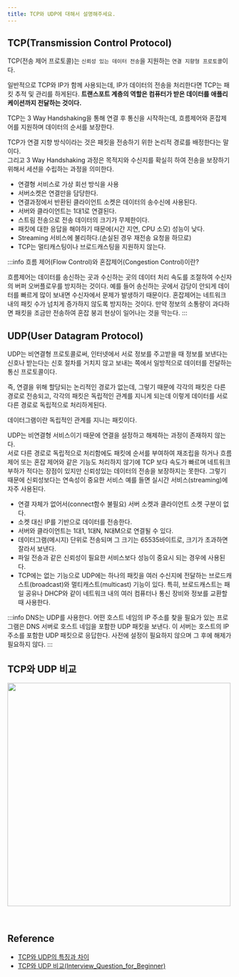 ```yaml
---
title: TCP와 UDP에 대해서 설명해주세요.
---
```



## TCP(Transmission Control Protocol)

TCP(전송 제어 프로토콜)는 `신뢰성 있는 데이터 전송`을 지원하는 `연결 지향형 프로토콜`이다.

일반적으로 TCP와 IP가 함께 사용되는데, IP가 데이터의 전송을 처리한다면
TCP는 패킷 추적 및 관리를 하게된다. **트랜스포트 계층의 역할은 컴퓨터가 받은
데이터를 애플리케이션까지 전달하는 것이다.**

TCP는 3 Way Handshaking을 통해 연결 후
통신을 시작하는데, 흐름제어와 혼잡제어를 지원하며 데이터의 순서를 보장한다.

TCP가 연결 지향 방식이라는 것은 패킷을 전송하기 위한 논리적 경로를 배정한다는 말이다.  
그리고 3 Way Handshaking 과정은 목적지와 수신지를 확실히 하여 전송을 보장하기 위해서
세션을 수립하는 과정을 의미한다.

- 연결형 서비스로 가상 회선 방식을 사용
- 서버소켓은 연결만을 담당한다.
- 연결과정에서 반환된 클라이언트 소켓은 데이터의 송수신에 사용된다.
- 서버와 클라이언트는 1대1로 연결된다.
- 스트림 전송으로 전송 데이터의 크기가 무제한이다.
- 패킷에 대한 응답을 해야하기 때문에(시간 지연, CPU 소모) 성능이 낮다.
- Streaming 서비스에 불리하다.(손실된 경우 재전송 요청을 하므로)
- TCP는 멀티캐스팅이나 브로드캐스팅을 지원하지 않는다.

:::info
흐름 제어(Flow Control)와 혼잡제어(Congestion Control)이란?

흐름제어는 데이터를 송신하는 곳과 수신하는 곳의 데이터 처리 속도를 조절하여 수신자의
버퍼 오버플로우를 방지하는 것이다. 예를 들어 송신하는 곳에서 감당이 안되게 데이터를
빠르게 많이 보내면 수신자에서 문제가 발생하기 때문이다.
혼잡제어는 네트워크 내의 패킷 수가 넘치게 증가하지 않도록 방지하는 것이다.
만약 정보의 소통량이 과다하면 패킷을 조금만 전송하여 혼잡 붕괴 현상이 일어나는 것을 막는다.
:::

## UDP(User Datagram Protocol)

UDP는 비연결형 프로토콜로써, 인터넷에서 서로 정보를 주고받을 때 정보를
보낸다는 신호나 받는다는 신호 절차를 거치지 않고 보내는 쪽에서 일방적으로
데이터를 전달하는 통신 프로토콜이다.

즉, 연결을 위해 할당되는 논리적인 경로가 없는데, 그렇기 때문에
각각의 패킷은 다른 경로로 전송되고, 각각의 패킷은 독립적인 관계를 지니게
되는데 이렇게 데이터를 서로 다른 경로로 독립적으로 처리하게된다.

데이터그램이란 독립적인 관계를 지니는 패킷이다.

UDP는 비연결형 서비스이기 때문에 연결을 설정하고 해제하는 과정이 존재하지 않는다.  
서로 다른 경로로 독립적으로 처리함에도 패킷에 순서를 부여하여 재조립을 하거나
흐름제어 또는 혼잡 제어와 같은 기능도 처리하지 않기에 TCP 보다 속도가 빠르며 네트워크
부하가 적다는 장점이 있지만 신뢰성있는 데이터의 전송을 보장하지는 못한다.
그렇기 때문에 신뢰성보다는 연속성이 중요한 서비스 예를 들면 실시간 서비스(streaming)에 자주 사용된다.

- 연결 자체가 없어서(connect함수 불필요) 서버 소켓과 클라이언트 소켓 구분이 없다.
- 소켓 대신 IP를 기반으로 데이터를 전송한다.
- 서버와 클라이언트는 1대1, 1대N, N대M으로 연결될 수 있다.
- 데이터그램(메시지) 단위로 전송되며 그 크기는 65535바이트로, 크기가 초과하면 잘라서 보낸다.
- 파일 전송과 같은 신뢰성이 필요한 서비스보다 성능이 중요시 되는 경우에 사용된다.
- TCP에는 없는 기능으로 UDP에는 하나의 패킷을 여러 수신지에 전달하는 브로드캐스트(broadcast)와
  멀티캐스트(multicast) 기능이 있다. 특히, 브로드캐스트는 패일 공유나 DHCP와 같이
  네트워크 내의 여러 컴퓨터나 통신 장비와 정보를 교환할 때 사용한다.

:::info
DNS는 UDP를 사용한다. 어떤 호스트 네임의 IP 주소를 찾을 필요가 있는 프로그램은 DNS
서버로 호스트 네임을 포함한 UDP 패킷을 보낸다. 이 서버는 호스트의 IP 주소를 포함한 UDP 패킷으로
응답한다. 사전에 설정이 필요하지 않으며 그 후에 해제가 필요하지 않다.
:::

## TCP와 UDP 비교

<Image
  src="https://user-images.githubusercontent.com/63354527/229673368-ff1005de-2acd-455c-8959-1db5082fe166.png"
  width="500px"
/>

<br />

## Reference

- [TCP와 UDP의 특징과 차이](https://mangkyu.tistory.com/15)
- [TCP와 UDP 비교(Interview_Question_for_Beginner)](https://github.com/JaeYeopHan/Interview_Question_for_Beginner/tree/master/Network#tcp%EC%99%80-udp%EC%9D%98-%EB%B9%84%EA%B5%90)
